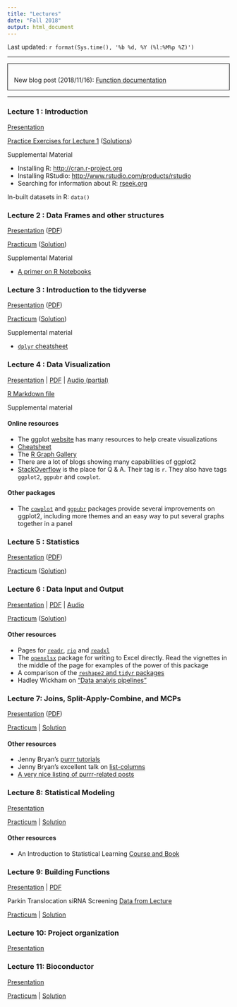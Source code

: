 ```yaml
---
title: "Lectures"
date: "Fall 2018"
output: html_document
---
```


Last updated: `r format(Sys.time(), '%b %d, %Y (%l:%M%p %Z)')`

------

<div style = 'border: 1px solid black;vertical-align:center;padding-top: 1em;padding-left:1em;'>
New blog post (2018/11/16): [Function documentation](blog/public/2018/11/16/function-documentation/index.html)
</div>

-------

### Lecture 1 : Introduction

[Presentation](Lectures/lecture_intro.pdf){target="_blank"}

<a href="Lectures/lecture_intro_files/lecture_intro_Exercises.html" target="_blank">Practice Exercises for Lecture 1</a> (<a href="Lectures/lecture_intro_files/lecture_intro_ExercisesSolution.html" target="_blank">Solutions</a>)

Supplemental Material

+ Installing R: <a href="http://cran.r-project.org" target="_blank">http://cran.r-project.org</a>
+ Installing RStudio: <a href="https://www.rstudio.com/products/rstudio/download3/" target="_blank" >http://www.rstudio.com/products/rstudio</a>
+ Searching for information about R: <a href="http://www.rseek.org" target="_blank">rseek.org</a>

In-built datasets in R: `data()`

### Lecture 2 : Data Frames and other structures

<a href="Lectures/lecture_dataframe.html" target="_blank">Presentation</a> ([PDF](Lectures/lecture_dataframe.pdf){target="_blank"})

<a href="Lectures/lecturedataframe_files/lecture_dataframe_practicum.html" target="_blank">Practicum</a> (<a href="Lectures/lecturedataframe_files/lecture_dataframe_practicum_solutions.html" target="_blank">Solution</a>)

Supplemental Material

+ [A primer on R Notebooks](Lectures/lecturedataframe_files/RNotebook.html){target="_blank"}

### Lecture 3 : Introduction to the tidyverse

<a href="Lectures/lecture_tidyverse.html" target = "_blank">Presentation</a> ([PDF](Lectures/lecture_tidyverse.pdf){target="_blank"})

<a href="Lectures/lecturetidyverse_files/lecture_tidyverse_Practicum.html" target="_blank">Practicum</a> ([Solution](Lectures/lecturetidyverse_files/lecture_tidyverse_Practicum_Solutions.html){target="_blank"})

Supplemental material

+ [`dplyr` cheatsheet](https://www.rstudio.com/resources/cheatsheets/#dplyr)

### Lecture 4 : Data Visualization

<a href="Lectures/lecture_visualization.html" target = "_blank">Presentation</a> | [PDF](Lectures/lecture_visualization.pdf){target="_blank"} | [Audio (partial)](https://www.dropbox.com/s/l9vsn7gcxnz3fza/DataViz_2018.MP3?dl=1)

[R Markdown file](Lectures/lecture_visualization.Rmd){target="_blank"}

Supplemental material

#### Online resources

+ The ggplot [website](http://docs.ggplot2.org){target="_blank"} has many resources to help create visualizations
+ [Cheatsheet](https://www.rstudio.com/wp-content/uploads/2015/03/ggplot2-cheatsheet.pdf){target="_blank"}
+ The [R Graph Gallery](https://www.r-graph-gallery.com/){target="_blank"}
+ There are a lot of blogs showing many capabilities of ggplot2
+ [StackOverflow](https://stackoverflow.com/questions/tagged/r) is the place for Q & A. Their tag is `r`. They also have tags `ggplot2`, `ggpubr` and `cowplot`. 

#### Other packages

+ The [`cowplot`](http://cran.rstudio.com/package=cowplot) and [`ggpubr`](https://cran.r-project.org/package=ggpubr) packages provide several improvements on ggplot2, including more themes and an easy way to put several graphs together in a panel

### Lecture 5 : Statistics

<a href="Lectures/lecture_summaries.html" target = "_blank">Presentation</a> ([PDF](Lectures/lecture_summaries.pdf){target="_blank"})

<a href="Lectures/lecture_summaries_files/lecture_summaries_Practicum.html" target="_blank">Practicum</a> ([Solution](Lectures/lecture_summaries_files/lecture_summaries_PracticumSolution.html){target="_blank"})

### Lecture 6 : Data Input and Output

<a href="Lectures/lecture_dataio.html" target = "_blank">Presentation</a>  | [PDF](Lectures/lecture_dataio.pdf){target="_blank"} | [Audio](https://www.dropbox.com/s/knd5cegclbm352l/DataIO_2018.MP3?dl=1)

<a href="Lectures/lecturedataio_files/lecture_dataio_Practicum.html" target="_blank">Practicum</a> ([Solution](Lectures/lecturedataio_files/lecture_dataio_PracticumSolution.html){target="_blank"})

#### Other resources

+ Pages for [`readr`](http://readr.tidyverse.org){target="_blank"}, [`rio`](https://cran.r-project.org/web/packages/rio/README.html){target="_blank"} and [`readxl`](http://readxl.tidyverse.org){target="_blank"}
+ The [`openxlsx`](https://cran.r-project.org/web/packages/openxlsx/index.html){target="_blank"} package for writing to Excel directly. Read the vignettes in the middle of the page for examples of the power of this package
+ A comparison of the [`reshape2` and `tidyr` packages](http://www.milanor.net/blog/reshape-data-r-tidyr-vs-reshape2/){target="_blank"}
+ Hadley Wickham on ["Data analyis pipelines"](https://www.rstudio.com/resources/webinars/pipelines-for-data-analysis-in-r/){target="_blank"}

### Lecture 7: Joins, Split-Apply-Combine, and MCPs

[Presentation](Lectures/lecture_joins_sac.html){target="_blank"} ([PDF](Lectures/lecture_joins_sac.pdf){target='_blank"})

[Practicum](Lectures/lecture_joins_sac_data/JoinsPracticum.html){target="_blank"} | [Solution](Lectures/lecture_joins_sac_data/JoinsPracticumSolution.html)

#### Other resources
+ Jenny Bryan's [purrr tutorials](https://jennybc.github.io/purrr-tutorial/){target="_blank"}
+ Jenny Bryan's excellent talk on [list-columns](https://speakerdeck.com/jennybc/putting-square-pegs-in-round-holes-using-list-cols-in-your-dataframe){target="_blank"}
+ [A very nice listing of purrr-related posts](https://maraaverick.rbind.io/2017/09/-purrr-ty-posts/)

### Lecture 8: Statistical Modeling

[Presentation](Lectures/lecture_modeling.html){target='_blank'}

[Practicum](Lectures/lecture5_files/Practicum5.html){target="_blank"} | [Solution](Lectures/lecture5_files/Practicum5_Solution.html){target="_blank"}

#### Other resources

+ An Introduction to Statistical Learning [Course and Book](http://www-bcf.usc.edu/~gareth/ISL/index.html) 

### Lecture 9: Building Functions

[Presentation](Lectures/lecture_functions.html){target='_blank'} | [PDF](Lectures/lecture_functions.pdf){target="_blank"}

Parkin Translocation siRNA Screening [Data from Lecture](Lectures/lecture_functions_data/nature.parkin.gw.xlsx)

[Practicum](Lectures/lecture_functions_files/Practicum_Functions.html){target="_blank"} |
[Solution](Lectures/lecture_functions_files/Practicum_Functions_Solution.html){target="_blank"}

### Lecture 10: Project organization

[Presentation](Lectures/lecture_bestpractice.html){target='_blank'}

### Lecture 11: Bioconductor

[Presentation](Lectures/lecture_bioconductor.html){target='_blank'}

[Practicum](Lectures/practicum_bioconductor.html){target="_blank"} |
[Solution](Lectures/practicum_bioconductor_solution.html){target="_blank"}
